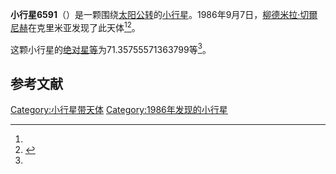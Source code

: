 {{Infobox planet
| bgcolour = #FFFFC0
| name = 6591 Sabinin
| symbol = 
| image = 
| caption = 
| discovery = yes
| discovery_ref = 
| discoverer = [[柳德米拉·切爾尼赫|柳德米拉·切爾尼赫]]
| discovery_site = [[克里米亚|克里米亚]] 
| discovered = 1986年9月7日
| designations = yes
| mp_name = 
| named_after = 
| alt_names = 1986 RT5/ 1988 CK2
| mp_category = [[主带小行星|主带小行星]]
| orbit_ref = <ref name="a">[http://ssd.jpl.nasa.gov/sbdb.cgi?sstr=6591 6591 Sabinin] {{Wayback|url=http://ssd.jpl.nasa.gov/sbdb.cgi?sstr=6591 |date=20210828205013 }}，小行星數據庫瀏覽器（JPL Small-Body Database Browser）－[[美国国家航空航天局|美国国家航空航天局]]喷气推进实验室</ref>
| epoch = 2456400.5 (2013年4月18日更新)
| aphelion = {{convert|3.09259963516076|AU|km|3|abbr=on|lk=out}}
| perihelion = {{convert|2.42377085134235|AU|km|3|abbr=on}}
| semimajor = {{convert|2.758185243251555|AU|km|3|abbr=on}}
| eccentricity = 0.121244355
| period = 1673.144972 [[日|日]]<br />4.58[[儒略年|儒略年]]
| avg_speed = 
| inclination = 4.521267165621916
| asc_node = 288.6232670242248
| mean_anomaly = 
| arg_peri = 71.35755571363799
| satellites = 
| physical_characteristics = yes
| dimensions = 
| mass = 
| density = 
| surface_grav = 
| escape_velocity = 
| sidereal_day = 
| axial_tilt = 
| pole_ecliptic_lat = 
| pole_ecliptic_lon = 
| albedo = 
| temperatures= 
| temp_name1 = 
| mean_temp_1 = 
| max_temp_1 = 
| temp_name2 = 
| max_temp_2 = 
| spectral_type = 
| abs_magnitude = 71.35755571363799
}}

'''小行星6591'''（{{lang-en|6591 Sabinin}}）是一颗围绕[[太阳|太阳]][[公转|公转]]的[[小行星|小行星]]。1986年9月7日，[[柳德米拉·切爾尼赫|柳德米拉·切爾尼赫]]在克里米亚发现了此天体<ref name="a" /><ref>{{cite news|title=小行星列表|url=http://cfa-www.harvard.edu/iau/lists/NumberedMPs.txt|accessdate=2013-07-08|newspaper=哈佛大学|archive-date=2008-05-17|archive-url=https://web.archive.org/web/20080517010638/http://cfa-www.harvard.edu/iau/lists/NumberedMPs.txt|dead-url=no}}</ref>。

这颗小行星的[[绝对星等|绝对星等]]为71.35755571363799等<ref name="a" />。

==参考文献==
{{reflist}}
{{Minor Planet Number|[[小行星6590|小行星6590]]|[[小行星6592|小行星6592]]}}

{{小天体}}

[[Category:小行星带天体|Category:小行星带天体]]
[[Category:1986年发现的小行星|Category:1986年发现的小行星]]

{{asteroid-stub}}